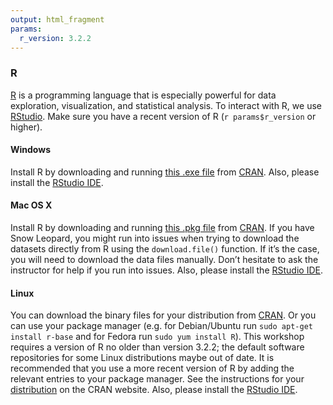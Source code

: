 ```yaml
---
output: html_fragment
params:
  r_version: 3.2.2
---
```


### R

[R](http://www.r-project.org) is a programming language that is especially powerful for data exploration, visualization, and statistical analysis. To interact with R, we use [RStudio](http://www.rstudio.com). Make sure you have a recent version of R (`r params$r_version` or higher).

#### Windows {#r-windows}

Install R by downloading and running [this .exe file](http://cran.r-project.org/bin/windows/base/release.htm) from [CRAN](http://cran.r-project.org/index.html). Also, please install the [RStudio IDE](http://www.rstudio.com/ide/download/desktop).

#### Mac OS X {#r-macosx}

Install R by downloading and running [this .pkg file](http://cran.r-project.org/bin/macosx/R-latest.pkg) from [CRAN](http://cran.r-project.org/index.html). If you have Snow Leopard, you might run into issues when trying to download the datasets directly from R using the `download.file()` function. If it's the case, you will need to download the data files manually. Don't hesitate to ask the instructor for help if you run into issues. Also, please install the [RStudio IDE](http://www.rstudio.com/ide/download/desktop).

#### Linux {#r-linux}

You can download the binary files for your distribution from [CRAN](http://cran.r-project.org/index.html). Or you can use your package manager (e.g. for Debian/Ubuntu run `sudo apt-get install r-base` and for Fedora run `sudo yum install R`).  This workshop requires a version of R no older than version 3.2.2; the default software repositories for some Linux distributions maybe out of date. It is recommended that you use a more recent version of R by adding the relevant entries to your package manager. See the instructions for your [distribution](https://cran.r-project.org/bin/linux) on the CRAN website. Also, please install the [RStudio IDE](http://www.rstudio.com/ide/download/desktop).
